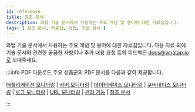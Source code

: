 ```yaml
---
id: reference
title: 참조 문서
description: 와탭 기술 문서에서 사용하는 주요 개념 및 용어에 대한 자료집입니다.
tags: [ 참조 문서, 자료집, 와탭, 기술 문서 ]
---
```


와탭 기술 문서에서 사용하는 주요 개념 및 용어에 대한 자료집입니다. 다음 자료 외에 기술 문서와 관련한 궁금한 사항이나 추가 내용 요청 등의 피드백은 docs@whatap.io로 보내주세요.

:::info PDF 다운로드
주요 상품군의 PDF 문서를 다음과 같이 제공합니다.

[애플리케이션 모니터링](https://docs.whatap.io/pdf/whatap-apm-monitoring.pdf) | [서버 모니터링](https://docs.whatap.io/pdf/whatap-server-monitoring.pdf) | [데이터베이스 모니터링](https://docs.whatap.io/pdf/whatap-db-monitoring.pdf) | [쿠버네티스 모니터링](https://docs.whatap.io/pdf/whatap-kubernetes-monitoring.pdf) | [로그 모니터링](https://docs.whatap.io/pdf/whatap-log-monitoring.pdf) | [URL 모니터링](https://docs.whatap.io/pdf/whatap-url-monitoring.pdf) | [관리 기능](https://docs.whatap.io/pdf/whatap-manage.pdf) | [참조 문서](https://docs.whatap.io/pdf/whatap-reference.pdf)

:::


<DocCardList/>